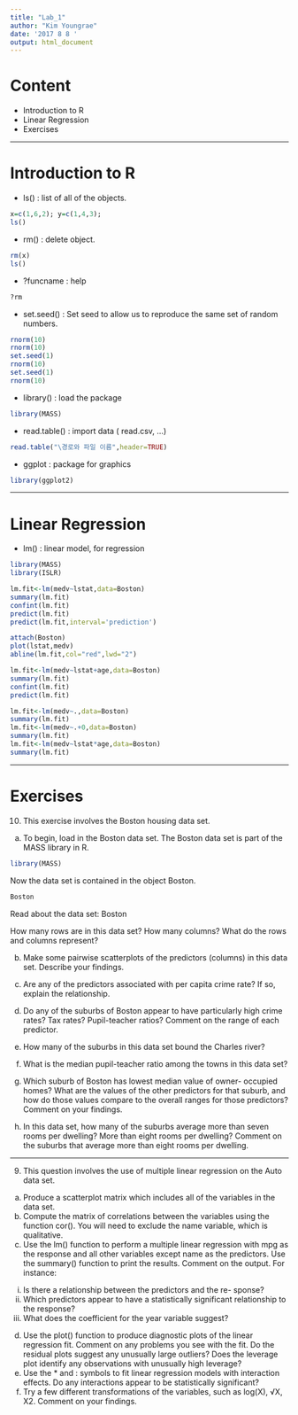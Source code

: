 ```yaml
---
title: "Lab_1"
author: "Kim Youngrae"
date: '2017 8 8 '
output: html_document
---
```


# Content
* Introduction to R
* Linear Regression
* Exercises

***

# Introduction to R

* ls() : list of all of the objects.
```r
x=c(1,6,2); y=c(1,4,3);
ls()
```

* rm() : delete object.
```r
rm(x)
ls()
```

* ?funcname : help
```r
?rm
```

* set.seed() : Set seed to allow us to reproduce the same set of random numbers.
```r
rnorm(10)
rnorm(10)
set.seed(1)
rnorm(10)
set.seed(1)
rnorm(10)
```

* library() : load the package
```r
library(MASS)
```

* read.table() : import data ( read.csv, ...)
```r
read.table("\경로와 파일 이름",header=TRUE)
```

* ggplot : package for graphics
```r
library(ggplot2)
```

***

# Linear Regression

* lm() : linear model, for regression

```r
library(MASS)
library(ISLR)
```

```r
lm.fit<-lm(medv~lstat,data=Boston)
summary(lm.fit)
confint(lm.fit)
predict(lm.fit)
predict(lm.fit,interval='prediction')
```

```r
attach(Boston)
plot(lstat,medv)
abline(lm.fit,col="red",lwd="2")
```

```r
lm.fit<-lm(medv~lstat+age,data=Boston)
summary(lm.fit)
confint(lm.fit)
predict(lm.fit)
```

```r
lm.fit<-lm(medv~.,data=Boston)
summary(lm.fit)
lm.fit<-lm(medv~.+0,data=Boston)
summary(lm.fit)
lm.fit<-lm(medv~lstat*age,data=Boston)
summary(lm.fit)
```

***

# Exercises

10. This exercise involves the Boston housing data set.
(a) To begin, load in the Boston data set. The Boston data set is
part of the MASS library in R. 

```r
library(MASS)
```

Now the data set is contained in the object Boston. 

```r
Boston
```

Read about the data set:
Boston

How many rows are in this data set? How many columns? What do the rows and columns represent?

(b) Make some pairwise scatterplots of the predictors (columns) in this data set. Describe your findings.

(c) Are any of the predictors associated with per capita crime rate? If so, explain the relationship.

(d) Do any of the suburbs of Boston appear to have particularly high crime rates? Tax rates? Pupil-teacher ratios? Comment on the range of each predictor.

(e) How many of the suburbs in this data set bound the Charles river?
   
(f) What is the median pupil-teacher ratio among the towns in this data set?

(g) Which suburb of Boston has lowest median value of owner- occupied homes? What are the values of the other predictors for that suburb, and how do those values compare to the overall ranges for those predictors? Comment on your findings.

(h) In this data set, how many of the suburbs average more than seven rooms per dwelling? More than eight rooms per dwelling? Comment on the suburbs that average more than eight rooms per dwelling.


***

9. This question involves the use of multiple linear regression on the Auto data set.
(a) Produce a scatterplot matrix which includes all of the variables in the data set.
(b) Compute the matrix of correlations between the variables using the function cor(). You will need to exclude the name variable, which is qualitative.
(c) Use the lm() function to perform a multiple linear regression with mpg as the response and all other variables except name as the predictors. Use the summary() function to print the results. Comment on the output. For instance:
i. Is there a relationship between the predictors and the re- sponse?
ii. Which predictors appear to have a statistically significant relationship to the response?
iii. What does the coefficient for the year variable suggest?
(d) Use the plot() function to produce diagnostic plots of the linear regression fit. Comment on any problems you see with the fit. Do the residual plots suggest any unusually large outliers? Does the leverage plot identify any observations with unusually high leverage?
(e) Use the * and : symbols to fit linear regression models with interaction effects. Do any interactions appear to be statistically significant?
(f) Try a few different transformations of the variables, such as log(X), √X, X2. Comment on your findings.


